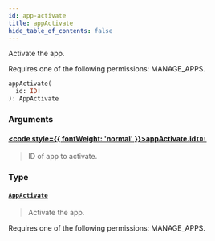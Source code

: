 ```yaml
---
id: app-activate
title: appActivate
hide_table_of_contents: false
---
```








Activate the app. 

Requires one of the following permissions: MANAGE_APPS.

```graphql
appActivate(
  id: ID!
): AppActivate
```


### Arguments

#### [<code style={{ fontWeight: 'normal' }}>appActivate.<b>id</b></code>](#)<Bullet />[`ID!`](../../../developer/api-reference/scalars/id) <Badge class="secondary" text="non-null"/> <Badge class="secondary" text="scalar"/>
> ID of app to activate.
> 

### Type

#### [`AppActivate`](../../../developer/api-reference/objects/app-activate) <Badge class="secondary" text="object"/>
> Activate the app. 

Requires one of the following permissions: MANAGE_APPS.
> 





